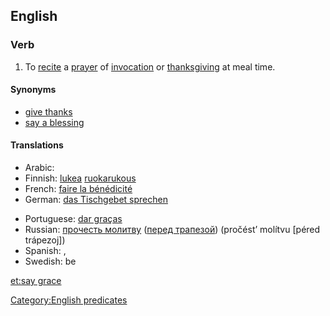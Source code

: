 ==English==
{{wikipedia|Grace (prayer)}}
{{rft}}

===Verb===
{{head|en|verb|head=to [[say]] [[grace]]}}

# {{idiomatic}} To [[recite]] a [[prayer]] of [[invocation]] or [[thanksgiving]] at meal time.

====Synonyms====
* [[give thanks]]
* [[say a blessing]]

====Translations====
{{trans-top|say a prayer of thanks}}
* Arabic: {{Arab|[[صلاة الشكر لله]]}} {{Arab|[[قبل]] [[أكل|الأكل]] [[بعد|وبعد]]}} {{IPAchar|(ʂállatu š-šúkri li-llāhi [qábla al-’ákli wa-báʕd])}}
* Finnish: [[lukea]] [[ruokarukous]]
* French: [[faire la bénédicité]]
* German: [[das Tischgebet sprechen]]
{{trans-mid}}
* Portuguese: [[dar graças]]
* Russian: [[прочесть молитву]] ([[трапеза|перед трапезой]]) (pročést’ molítvu [péred trápezoj])
* Spanish: {{t|es|bendecir la mesa}}, {{t|es|dar gracias}}
* Swedish: be {{t|sv|bordsbön|c}}
{{trans-bottom}}

[[Category:English predicates]]

[[et:say grace]]